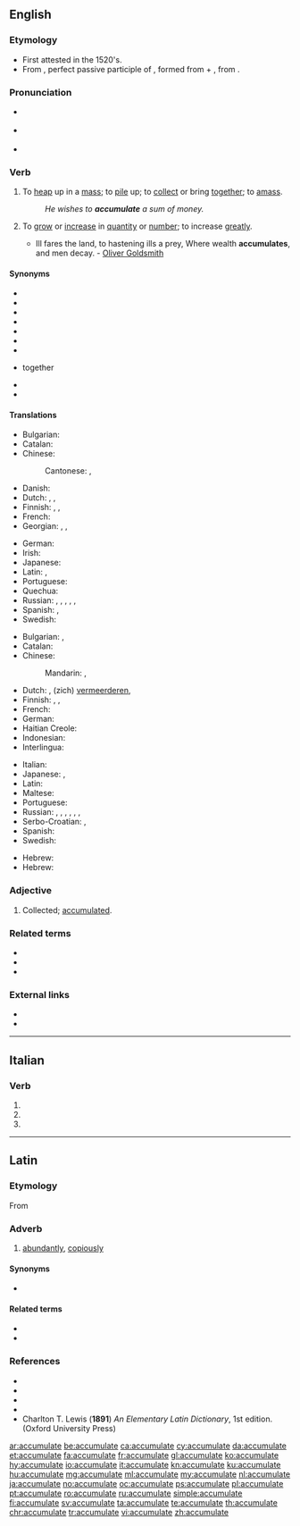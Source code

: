 ==English==

===Etymology===
* First attested in the 1520's.
* From {{etyl|la|en}} {{m|la|accumulātus}}, perfect passive participle of {{m|la|accumulō||amass, pile up}}, formed from {{m|la|ad||to, towards, at}} + {{m|la|cumulō||heap}}, from {{m|la|cumulus||a heap}}.

===Pronunciation===
* {{a|UK}} {{IPA|/əˈkjuːmjʊˌleɪt/|lang=en}}
* {{a|US}} {{IPA|/ə.ˈkjum.jə.ˌleɪt/|lang=en}}
* {{audio|en-us-accumulate.ogg|Audio (US)|lang=en}}

===Verb===
{{en-verb|accumulat}}

# {{lb|en|transitive}} To [[heap]] up in a [[mass]]; to [[pile]] up; to [[collect]] or bring [[together]]; to [[amass]].
#: ''He wishes to '''accumulate''' a sum of money.''
# {{lb|en|intransitive}} To [[grow]] or [[increase]] in [[quantity]] or [[number]]; to increase [[greatly]].
#* Ill fares the land, to hastening ills a prey, Where wealth '''accumulates''', and men decay. - [[w:Oliver Goldsmith|Oliver Goldsmith]]

====Synonyms====
* {{l|en|collect}}
* {{l|en|pile up}}
* {{l|en|store}}
* {{l|en|amass}}
* {{l|en|amound}}
* {{l|en|gather}}
* {{l|en|aggregate}}
* {{l|en|heap}} together
* {{l|en|hoard}}
* {{l|en|proliferate}}

====Translations====
{{trans-top|to pile up}}
* Bulgarian: {{t+|bg|натрупвам}}
* Catalan: {{t+|ca|acumular}}
* Chinese:
*: Cantonese: {{t|yue|儲埋|sc=Hani}}, {{t|yue|储埋|tr=cou5 maai4|sc=Hani}}
* Danish: {{t+|da|akkumulere}}
* Dutch: {{t|nl|opstapelen}}, {{t+|nl|vermeerderen}}, {{t+|nl|accumuleren}}
* Finnish: {{t+|fi|kasata}}, {{t+|fi|kerätä}}, {{t|fi|kerääntyä}}
* French: {{t+|fr|accumuler}}
* Georgian: {{t|ka|დაგროვება|sc=Geor}}, {{t|ka|მოგროვება|sc=Geor}}, {{t|ka|შეგროვება|sc=Geor}}
{{trans-mid}}
* German: {{t|de|aufstauen}}
* Irish: {{t|ga|tiomsaigh}}
* Japanese: {{t+|ja|積む|tr=tsumu}}
* Latin: {{t|la|accumulō}}, {{t|la|cumulō}}
* Portuguese: {{t+|pt|acumular}}
* Quechua: {{t|qu|qutuy}}
* Russian: {{t+|ru|нака́пливать|impf}}, {{t+|ru|копи́ть|impf}}, {{t+|ru|накопи́ть|pf}}, {{t+|ru|аккумули́ровать|impf|pf}}, {{t+|ru|собира́ть|impf}}, {{t+|ru|собра́ть|pf}}
* Spanish: {{t+|es|acumular}}, {{t+|es|amontonar}}
* Swedish: {{t+|sv|ackumelera}}
{{trans-bottom}}

{{trans-top|to grow in number}}
* Bulgarian: {{t|bg|събирам се}}, {{t|bg|увеличавам се}}
* Catalan: {{t+|ca|acumular}}
* Chinese:
*: Mandarin: {{t+|cmn|積累|sc=Hani}}, {{t+|cmn|积累|tr=jīlěi|sc=Hani}}
* Dutch: {{t|nl|zich opstapelen}}, (zich) [[vermeerderen]], {{t+|nl|accumuleren}}
* Finnish: {{t|fi|kasaantua}}, {{t|fi|kerääntyä}}, {{t+|fi|akkumuloitua}}
* French: {{t+|fr|accumuler}}
* German: {{t|de|sich vermehren}}
* Haitian Creole: {{t|ht|akimile}}
* Indonesian: {{t+|id|akumulasi}}
* Interlingua: {{t|ia|accumular se}}
{{trans-mid}}
* Italian: {{t|it|accumularsi}}
* Japanese: {{t+|ja|蓄積|alt=蓄積する|tr=ちくせきする chikuseki suru}}, {{t|ja|溜まる|tr=たまる, tamaru}}
* Latin: {{t|la|accumulō}}
* Maltese: {{t|mt|akkumula}}
* Portuguese: {{t+|pt|acumular}}
* Russian: {{t+|ru|нака́пливаться|impf}}, {{t+|ru|копи́ться|impf}}, {{t+|ru|накопи́ться|pf}}, {{t+|ru|собира́ться|impf}}, {{t+|ru|собра́ться|pf}}, {{t+|ru|увели́чиваться|impf}}, {{t+|ru|увели́читься|pf}}
* Serbo-Croatian: {{t+|sh|akumulirati}}, {{t+|sh|nakupljati}}
* Spanish: {{t+|es|acumularse}}
* Swedish: {{qualifier|passive voice}} {{t+check|sv|ackumulera}}
{{trans-bottom}}

{{checktrans-top}}
* Hebrew: {{t-check|he|לצבור|tr=litzbor|sc=Hebr}}
* Hebrew: {{t-check|he|להצטבר|tr=le'hitzt'aber|sc=Hebr}}
{{trans-bottom}}

===Adjective===
{{en-adj|-}}

# {{lb|en|poetic|rare}} Collected; [[accumulated]].

===Related terms===
* {{l|en|accumulation}}
* {{l|en|accumulator}}
* {{l|en|cumulus}}

===External links===
* {{R:Webster 1913}}
* {{R:Century 1911}}

----

==Italian==

===Verb===
{{head|it|verb form|cat2=past participle forms}}

# {{inflection of|accumulare||2|p|pres|indc|lang=it}}
# {{inflection of|accumulare||2|p|impr|lang=it}}
# {{inflection of|accumulato||f|p|lang=it}}

----

==Latin==

===Etymology===
From {{m|la|accumulō||amass, pile up}}

===Adverb===
{{la-adv|accumulat|accumulāt|e}}

# [[abundantly]], [[copiously]]

====Synonyms====
* {{l|la|abundanter}}

====Related terms====
* {{l|la|accumulator}}
* {{l|la|accumulo|accumulō}}

===References===
* {{R:L&S}}
* {{R:Elementary Lewis}}
* {{R:Gaffiot}}
* {{R:NLW}}
* Charlton T. Lewis ('''1891''') ''An Elementary Latin Dictionary'', 1st edition. (Oxford University Press)

[[ar:accumulate]]
[[be:accumulate]]
[[ca:accumulate]]
[[cy:accumulate]]
[[da:accumulate]]
[[et:accumulate]]
[[fa:accumulate]]
[[fr:accumulate]]
[[gl:accumulate]]
[[ko:accumulate]]
[[hy:accumulate]]
[[io:accumulate]]
[[it:accumulate]]
[[kn:accumulate]]
[[ku:accumulate]]
[[hu:accumulate]]
[[mg:accumulate]]
[[ml:accumulate]]
[[my:accumulate]]
[[nl:accumulate]]
[[ja:accumulate]]
[[no:accumulate]]
[[oc:accumulate]]
[[ps:accumulate]]
[[pl:accumulate]]
[[pt:accumulate]]
[[ro:accumulate]]
[[ru:accumulate]]
[[simple:accumulate]]
[[fi:accumulate]]
[[sv:accumulate]]
[[ta:accumulate]]
[[te:accumulate]]
[[th:accumulate]]
[[chr:accumulate]]
[[tr:accumulate]]
[[vi:accumulate]]
[[zh:accumulate]]